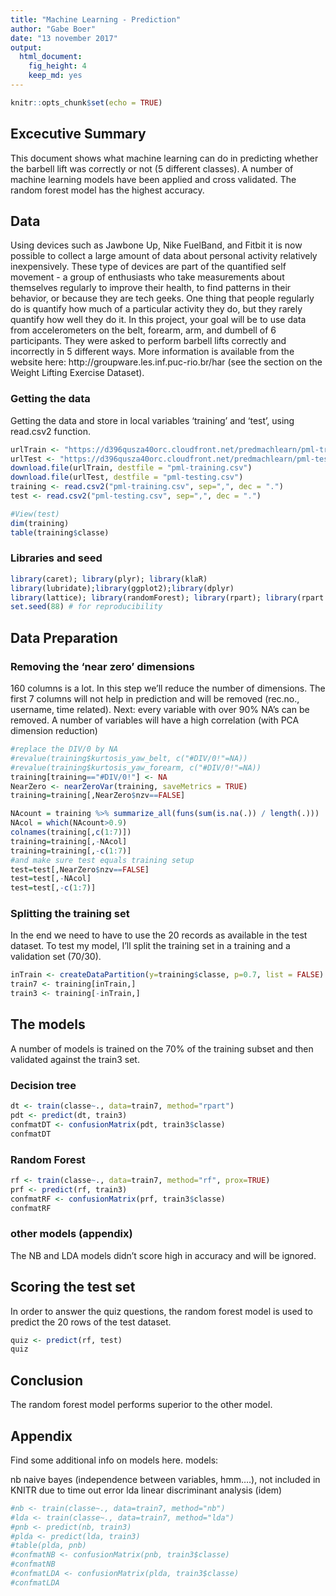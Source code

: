 ---
title: "Machine Learning - Prediction"
author: "Gabe Boer"
date: "13 november 2017"
output: 
  html_document: 
    fig_height: 4
    keep_md: yes
---

```{r setup, include=FALSE}
knitr::opts_chunk$set(echo = TRUE)
```

## Excecutive Summary
This document shows what machine learning can do in predicting whether the barbell lift was correctly or not (5 different classes). A number of machine learning models have been applied and cross validated. The random forest model has the highest accuracy.

## Data

Using devices such as Jawbone Up, Nike FuelBand, and Fitbit it is now possible to collect a large amount of data about personal activity relatively inexpensively. These type of devices are part of the quantified self movement - a group of enthusiasts who take measurements about themselves regularly to improve their health, to find patterns in their behavior, or because they are tech geeks. One thing that people regularly do is quantify how much of a particular activity they do, but they rarely quantify how well they do it. In this project, your goal will be to use data from accelerometers on the belt, forearm, arm, and dumbell of 6 participants. They were asked to perform barbell lifts correctly and incorrectly in 5 different ways. More information is available from the website here: http://groupware.les.inf.puc-rio.br/har (see the section on the Weight Lifting Exercise Dataset).

### Getting the data
Getting the data and store in local variables 'training' and 'test', using read.csv2 function.

```{r data}
urlTrain <- "https://d396qusza40orc.cloudfront.net/predmachlearn/pml-training.csv"
urlTest <- "https://d396qusza40orc.cloudfront.net/predmachlearn/pml-testing.csv"
download.file(urlTrain, destfile = "pml-training.csv")
download.file(urlTest, destfile = "pml-testing.csv")
training <- read.csv2("pml-training.csv", sep=",", dec = ".")
test <- read.csv2("pml-testing.csv", sep=",", dec = ".")

#View(test)
dim(training)
table(training$classe)
```

### Libraries and seed
```{r libseed, echo=FALSE}
library(caret); library(plyr); library(klaR) 
library(lubridate);library(ggplot2);library(dplyr)
library(lattice); library(randomForest); library(rpart); library(rpart.plot)
set.seed(88) # for reproducibility

```
## Data Preparation

### Removing the 'near zero' dimensions
160 columns is a lot. In this step we'll reduce the number of dimensions. 
The first 7 columns will not help in prediction and will be removed (rec.no., username, time related). Next: every variable with over 90% NA's can be removed.
A number of variables will have a high correlation (with PCA dimension reduction)

```{r less}
#replace the DIV/0 by NA
#revalue(training$kurtosis_yaw_belt, c("#DIV/0!"=NA))
#revalue(training$kurtosis_yaw_forearm, c("#DIV/0!"=NA))
training[training=="#DIV/0!"] <- NA
NearZero <- nearZeroVar(training, saveMetrics = TRUE)
training=training[,NearZero$nzv==FALSE]

NAcount = training %>% summarize_all(funs(sum(is.na(.)) / length(.)))
NAcol = which(NAcount>0.9)
colnames(training[,c(1:7)])
training=training[,-NAcol]
training=training[,-c(1:7)]
#and make sure test equals training setup
test=test[,NearZero$nzv==FALSE]
test=test[,-NAcol]
test=test[,-c(1:7)]
```

### Splitting the training set
In the end we need to have to use the 20 records as available in the test dataset.
To test my model, I'll split the training set in a training and a validation set (70/30).
```{r split}
inTrain <- createDataPartition(y=training$classe, p=0.7, list = FALSE)
train7 <- training[inTrain,]
train3 <- training[-inTrain,]
```

## The models

A number of models is trained on the 70% of the training subset and then validated against the train3 set.

### Decision tree
```{r dec}
dt <- train(classe~., data=train7, method="rpart")
pdt <- predict(dt, train3)     
confmatDT <- confusionMatrix(pdt, train3$classe)
confmatDT
```
### Random Forest
```{r rf}
rf <- train(classe~., data=train7, method="rf", prox=TRUE)
prf <- predict(rf, train3)
confmatRF <- confusionMatrix(prf, train3$classe)
confmatRF
```
### other models (appendix)
The NB and LDA models didn't score high in accuracy and will be ignored. 

## Scoring the test set
In order to answer the quiz questions, the random forest model is used to predict the 20 rows of the test dataset.

```{r testrf}
quiz <- predict(rf, test)
quiz
```

## Conclusion
The random forest model performs superior to the other model.

## Appendix

Find some additional info on models here.
models:

nb naive bayes (independence between variables, hmm....), not included in KNITR due to time out error
lda linear discriminant analysis (idem)

```{r models}
#nb <- train(classe~., data=train7, method="nb")
#lda <- train(classe~., data=train7, method="lda")
#pnb <- predict(nb, train3)
#plda <- predict(lda, train3)
#table(plda, pnb)
#confmatNB <- confusionMatrix(pnb, train3$classe)
#confmatNB
#confmatLDA <- confusionMatrix(plda, train3$classe)
#confmatLDA
```




